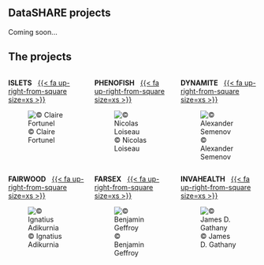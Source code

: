 ## DataSHARE projects

Coming soon...

## The projects

:::: {.columns}

::: {.column width=33%}

::: {.center}
**ISLETS** &nbsp;&nbsp;[{{< fa up-right-from-square size=xs >}}](https://www.fondationbiodiversite.fr/en/the-frb-in-action/programs-and-projects/le-cesab/islets/)
:::

![&#169; Claire Fortunel](images/islets-photo.jpg){.img-crop}
:::

::: {.column width=33%}

::: {.center}
**PHENOFISH** &nbsp;&nbsp;[{{< fa up-right-from-square size=xs >}}](https://www.fondationbiodiversite.fr/en/the-frb-in-action/programs-and-projects/le-cesab/phenofish/)
:::

![&#169; Nicolas Loiseau](images/phenofish-photo.png){.img-crop}
:::

::: {.column width=33%}

::: {.center}
**DYNAMITE** &nbsp;&nbsp;[{{< fa up-right-from-square size=xs >}}](https://www.fondationbiodiversite.fr/en/the-frb-in-action/programs-and-projects/le-cesab/dynamite/)
:::

![&#169; Alexander Semenov](images/dynamite-photo.jpg){.img-crop}
:::

::::



:::: {.columns}

::: {.column width=33%}

::: {.center}
**FAIRWOOD** &nbsp;&nbsp;[{{< fa up-right-from-square size=xs >}}](https://www.fondationbiodiversite.fr/en/the-frb-in-action/programs-and-projects/le-cesab/fairwood/)
:::

![&#169; Ignatius Adikurnia](images/fairwood-photo.jpg){.img-crop}
:::

::: {.column width=33%}

::: {.center}
**FARSEX** &nbsp;&nbsp;[{{< fa up-right-from-square size=xs >}}](https://www.fondationbiodiversite.fr/en/the-frb-in-action/programs-and-projects/le-cesab/farsex/)
:::

![&#169; Benjamin Geffroy](images/farsex-photo.jpg){.img-crop}
:::

::: {.column width=33%}

::: {.center}
**INVAHEALTH** &nbsp;&nbsp;[{{< fa up-right-from-square size=xs >}}](https://www.fondationbiodiversite.fr/en/the-frb-in-action/programs-and-projects/le-cesab/invahealth/)
:::

![&#169; James D. Gathany](images/invahealth-photo.jpg){.img-crop}
:::

::::
